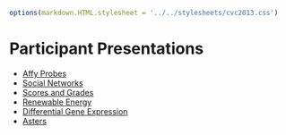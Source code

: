 ```r
options(markdown.HTML.stylesheet = '../../stylesheets/cvc2013.css')
```
<script src="https://ajax.googleapis.com/ajax/libs/jquery/1.7.1/jquery.min.js"></script>
<script src="../javascripts/main.js"></script>

Participant Presentations
=========================

* [Affy Probes](AffyProbes_HTML.html)
* [Social Networks](SocialNetworkAnalysis.html)
* [Scores and Grades](Miller.html)
* [Renewable Energy](Renewables.html)
* [Differential Gene Expression](Overvoorde.html)
* [Asters](AstersPres.html)
